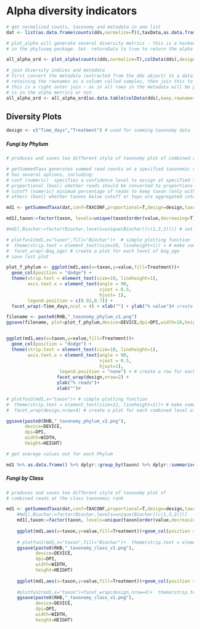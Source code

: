 # Alpha diversity indicators

```r
# get normalized counts, taxonomy and metadata in one list
dat <- list(as.data.frame(counts(dds,normalize=T)),taxData,as.data.frame(colData(dds))) # combine given data into a list# Alpha diversity

# plot_alpha will generate several diversity metrics - this is a hacked up copy of the function with the same name
# in the phyloseq package. Set  returnData to true to return the alpha metrics rather than plotting

all_alpha_ord <- plot_alpha(counts(dds,normalize=T),colData(dds),design="Sample.Name",returnData=T) # get the diversity index data

# join diversity indices and metadata
# first convert the metadata (extracted from the dds object) to a data.table 
# retaining the rownames as a column called samples, then join this to the alpha diversity data.
# this is a right outer join - as in all rows in the metadata will be present whether the corresponding sample
# is in the alpha metrics or not.
all_alpha_ord <- all_alpha_ord[as.data.table(colData(dds),keep.rownames="Samples"),on="Samples"] # data.table right join syntax: DT_left[DT_right,on=.(id)]

```

##  Diversity Plots

```r
design <- c("Time_days","Treatment") # used for summing taxonomy data
```

##### Fungi by Phylum

```r
# produces and saves two different style of taxonomy plot of combined reads at the phylum taxonomic rank

# getSummedTaxa generates summed read counts at a specified taxonomic rank given an experimental design
# has several options, including:
# conf (numeric)  specifies a confidence level to assign at specified taxonomic rank
# proportional (bool) whether reads should be converted to proportions
# cutoff (numeric) minimum percentage of reads to keep taxon (only with proportional =T)
# others (bool) whether taxons below cutoff or topn are aggregated into a single taxon called others

md1 <- getSummedTaxa(dat,conf=TAXCONF,proportional=T,design=design,taxon = "phylum",others=T, cutoff=0.1)

md1[,taxon:=factor(taxon, levels=unique(taxon[order(value,decreasing=T)]))] # reorder taxon factor based on read proportion

#md1[,Biochar:=factor(Biochar,levels=unique(Biochar)[c(1,3,2)])] # set biochar to a factor - order the levels as none, beech, oak

# plotfun1(md1,x="taxon",fill="Biochar")+  # simple plotting function
#  theme(strip.text = element_text(size=10, lineheight=1)) + # make some formating changes - probably unnecessary
#  facet_wrap(~Bag_age) # create a plot for each level of bag_age
# save last plot

plot_f_phylum <- ggplot(md1,aes(x=taxon,y=value,fill=Treatment))+
  geom_col(position = "dodge") + 
  theme(strip.text = element_text(size=10, lineheight=1), 
        axis.text.x = element_text(angle = 90, 
                                   vjust = 0.5, 
                                   hjust= 1), 
        legend.position = c(0.92,0.7)) +
  facet_wrap(~Time_days,ncol = 4) + xlab("") + ylab("% value")# create a plot for each level of time

filename <- paste0(RHB,"_taxonomy_phylum_v1.png") 
ggsave(filename, plot=plot_f_phylum,device=DEVICE,dpi=DPI,width=16,height=10, unit="cm")


ggplot(md1,aes(x=taxon,y=value,fill=Treatment))+
  geom_col(position = "dodge") + 
  theme(strip.text = element_text(size=10, lineheight=1), 
        axis.text.x = element_text(angle = 90,
                                   vjust = 0.5,
                                   hjust=1), 
                    legend.position = "none") + # create a row for each level of time
                   facet_wrap(design,nrow=2) + 
                   ylab("% reads")+
                   xlab("")# 

# plotfun2(md1,x="taxon")+ # simple plotting function  
#  theme(strip.text = element_text(size=12, lineheight=1))+ # make some formating changes - probably unnecessary
#  facet_wrap(design,nrow=4) # create a plot for each combined level of the experimental design (4  x 3 plots)

ggsave(paste0(RHB,"_taxonomy_phylum_v2.png"),
       device=DEVICE,
       dpi=DPI,
       width=WIDTH,
       height=HEIGHT)

# get average values out for each Phylum

md1 %>% as.data.frame() %>% dplyr::group_by(taxon) %>% dplyr::summarise(xm = mean(value))

```

##### Fungi by Class
```r
# produces and saves two different style of taxonomy plot of
# combined reads at the class taxonomic rank

md1 <- getSummedTaxa(dat,conf=TAXCONF,proportional=T,design=design,taxon = "class",others=T, cutoff=0.1)
	#md1[,Biochar:=factor(Biochar,levels=unique(Biochar)[c(1,3,2)])]
	md1[,taxon:=factor(taxon, levels=unique(taxon[order(value,decreasing=T)]))]
	
	ggplot(md1,aes(x=taxon,y=value,fill=Treatment))+geom_col(position = "dodge") + theme(strip.text = element_text(size=10, lineheight=1), axis.text.x = element_text(angle = 90, vjust = 0, hjust=0), legend.position = c(0.92,0.4)) + facet_wrap(~Time_days) + xlab("")+ylab("% reads")# create a plot for each level of bag_age
	
	# plotfun1(md1,x="taxon",fill="Biochar")+  theme(strip.text = element_text(size=10, lineheight=1)) + facet_wrap(~Bag_age)
	ggsave(paste0(RHB,"_taxonomy_class_v1.png"),
	       device=DEVICE,
	       dpi=DPI,
	       width=WIDTH,
	       height=HEIGHT)
	
	ggplot(md1,aes(x=taxon,y=value,fill=Treatment))+geom_col(position = "dodge") + theme(strip.text = element_text(size=10, lineheight=1), axis.text.x = element_text(angle = 90, vjust = 0, hjust=0), legend.position = "none") + facet_wrap(design,nrow=2) + xlab("")+ylab("% reads")# create a plot for each level of bag_age
	
	#plotfun2(md1,x="taxon")+facet_wrap(design,nrow=4)+  theme(strip.text = element_text(size=12, lineheight=1))
	ggsave(paste0(RHB,"_taxonomy_class_v2.png"),
	       device=DEVICE,
	       dpi=DPI,
	       width=WIDTH,
	       height=HEIGHT)
	
```
